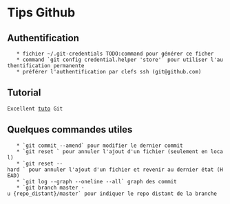 = Tips Github =

== Authentification ==

	* fichier ~/.git-credentials TODO:command pour générer ce ficher
	* command `git config credential.helper 'store'` pour utiliser l'authentification permanente
	* préférer l'authentification par clefs ssh (git@github.com)

== Tutorial ==

 Excellent [[http://blog.octo.com/git-dans-la-pratique-12/|tuto]] Git 
 
== Quelques commandes utiles ==

    * `git commit --amend` pour modifier le dernier commit
    * `git reset <file>` pour annuler l'ajout d'un fichier (seulement en local)
    * `git reset --hard <file>` pour annuler l'ajout d'un fichier et revenir au dernier état (HEAD)
    * `git log --graph --oneline --all` graph des commit
    * `git branch master -u {repo_distant}/master` pour indiquer le repo distant de la branche

